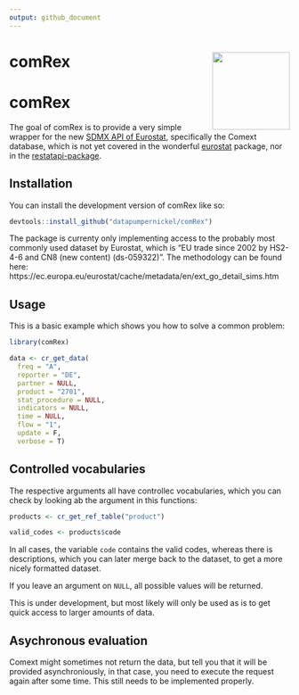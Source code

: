 ```yaml
---
output: github_document
---
```


# comRex <img src="man/figures/logo.png" align="right" height="139" />


# comRex

<!-- badges: start -->
<!-- badges: end -->

The goal of comRex is to provide a very simple wrapper for the new [SDMX API of Eurostat](https://wikis.ec.europa.eu/display/EUROSTATHELP/API+-+Detailed+guidelines+-+DS-+prefixed+datasets+from+Comext+database), specifically the Comext database, which is not yet covered in the wonderful [eurostat](https://github.com/rOpenGov/eurostat) package, nor in the [restatapi-package](https://github.com/eurostat/restatapi). 

## Installation

You can install the development version of comRex like so:

``` r
devtools::install_github("datapumpernickel/comRex")

```

The package is currenty only implementing access to the probably most commonly used dataset by Eurostat, which is "EU trade since 2002 by HS2-4-6 and CN8 (new content) (ds-059322)". The methodology can be found here: https://ec.europa.eu/eurostat/cache/metadata/en/ext_go_detail_sims.htm 


## Usage

This is a basic example which shows you how to solve a common problem:

```r
library(comRex)

data <- cr_get_data(
  freq = "A",
  reporter = "DE",
  partner = NULL,
  product = "2701",
  stat_procedure = NULL,
  indicators = NULL,
  time = NULL,
  flow = "1",
  update = F, 
  verbose = T)
```

## Controlled vocabularies

The respective arguments all have controllec vocabularies, which you can check by looking ab the argument in this functions: 

```r
products <- cr_get_ref_table("product")

valid_codes <- products$code
```

In all cases, the variable `code` contains the valid codes, whereas there is descriptions, which you can later merge back to the dataset, to get a more nicely formatted dataset. 

If you leave an argument on `NULL`, all possible values will be returned. 

This is under development, but most likely will only be used as is to get quick access to larger amounts of data. 

## Asychronous evaluation

Comext might sometimes not return the data, but tell you that it will be provided asynchroniously, in that case, you need to execute the request again after some time. This still needs to be implemented properly. 
